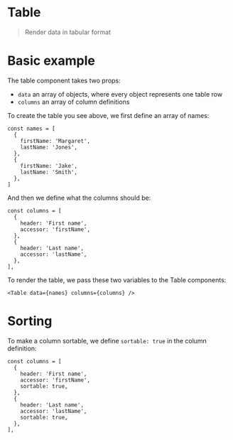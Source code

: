 
<Meta of={TableStories} name="Documentation" />

# Table

> Render data in tabular format

<Canvas of={TableStories.Default} />

# Basic example

The table component takes two props:

- `data` an array of objects, where every object represents one table row
- `columns` an array of column definitions

To create the table you see above, we first define an array of names:

```
const names = [
  {
    firstName: 'Margaret',
    lastName: 'Jones',
  },
  {
    firstName: 'Jake',
    lastName: 'Smith',
  },
]
```

And then we define what the columns should be:

```
const columns = [
  {
    header: 'First name',
    accessor: 'firstName',
  },
  {
    header: 'Last name',
    accessor: 'lastName',
  },
],
```

To render the table, we pass these two variables to the Table components:

```
<Table data={names} columns={columns} />
```

# Sorting

To make a column sortable, we define `sortable: true` in the column definition:

```
const columns = [
  {
    header: 'First name',
    accessor: 'firstName',
    sortable: true,
  },
  {
    header: 'Last name',
    accessor: 'lastName',
    sortable: true,
  },
],
```

<Canvas of={TableStories.Sortable} />
